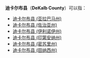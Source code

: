'''迪卡尔布县'''（'''DeKalb County'''）可以指：
*[[迪卡尔布县_(亚拉巴马州)|迪卡尔布县 (亚拉巴马州)]]
*[[迪卡尔布县_(佐治亚州)|迪卡尔布县 (佐治亚州)]]
*[[迪卡尔布县_(伊利诺伊州)|迪卡尔布县 (伊利诺伊州)]]
*[[迪卡尔布县_(印第安纳州)|迪卡尔布县 (印第安纳州)]]
*[[迪卡尔布县_(密苏里州)|迪卡尔布县 (密苏里州)]]
*[[迪卡尔布县_(田纳西州)|迪卡尔布县 (田纳西州)]]
{{disambig|K迪卡尔布县|Cat=五字县名消歧义}}